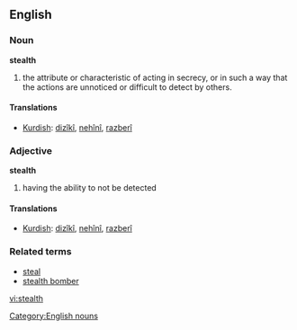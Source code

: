 ==English==
===Noun===
'''stealth'''
#the attribute or characteristic of acting in secrecy, or in such a way that the actions are unnoticed or difficult to detect by others.

====Translations====
*[[Kurdish]]: [[dizîkî]], [[nehînî]], [[razberî]]

===Adjective===
'''stealth'''
#having the ability to not be detected

====Translations====
*[[Kurdish]]: [[dizîkî]], [[nehînî]], [[razberî]]

===Related terms===
*[[steal]]
*[[stealth bomber]]
[[Category:English nouns]]

[[vi:stealth]]